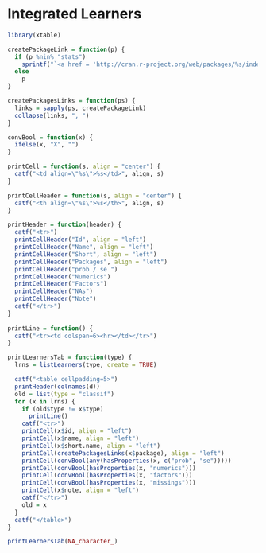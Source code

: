 Integrated Learners
===================

```r
library(xtable)

createPackageLink = function(p) {
  if (p %nin% "stats") 
    sprintf("`<a href = 'http://cran.r-project.org/web/packages/%s/index.html'>%s</a>", p, p)
  else 
    p
}

createPackagesLinks = function(ps) {
  links = sapply(ps, createPackageLink)
  collapse(links, ", ")
}

convBool = function(x) {
  ifelse(x, "X", "")
}

printCell = function(s, align = "center") {
  catf("<td align=\"%s\">%s</td>", align, s)
}

printCellHeader = function(s, align = "center") {
  catf("<th align=\"%s\">%s</th>", align, s)
}

printHeader = function(header) {
  catf("<tr>")
  printCellHeader("Id", align = "left")
  printCellHeader("Name", align = "left")
  printCellHeader("Short", align = "left")
  printCellHeader("Packages", align = "left")
  printCellHeader("prob / se ")
  printCellHeader("Numerics")
  printCellHeader("Factors")
  printCellHeader("NAs")
  printCellHeader("Note")
  catf("</tr>")
}
    
printLine = function() {
  catf("<tr><td colspan=6><hr></td></tr>")
}

printLearnersTab = function(type) {
  lrns = listLearners(type, create = TRUE)

  catf("<table cellpadding=5>")
  printHeader(colnames(d))
  old = list(type = "classif")
  for (x in lrns) {
    if (old$type != x$type)
      printLine()
    catf("<tr>")
    printCell(x$id, align = "left")
    printCell(x$name, align = "left")
    printCell(x$short.name, align = "left")
    printCell(createPackagesLinks(x$package), align = "left")
    printCell(convBool(any(hasProperties(x, c("prob", "se")))))
    printCell(convBool(hasProperties(x, "numerics")))
    printCell(convBool(hasProperties(x, "factors")))
    printCell(convBool(hasProperties(x, "missings")))
    printCell(x$note, align = "left")
    catf("</tr>")
    old = x
  }
  catf("</table>")
}
``` 

```r
printLearnersTab(NA_character_)
``` 







